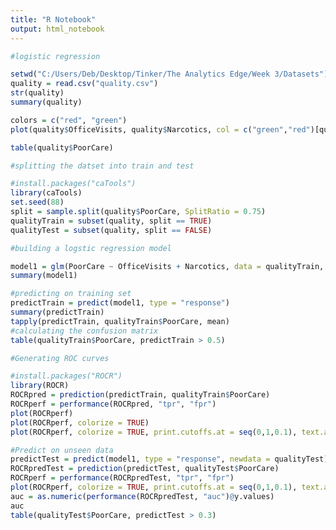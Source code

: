 ```yaml
---
title: "R Notebook"
output: html_notebook
---
```

```r
#logistic regression

setwd("C:/Users/Deb/Desktop/Tinker/The Analytics Edge/Week 3/Datasets")
quality = read.csv("quality.csv")
str(quality)
summary(quality)
```

```r
colors = c("red", "green")
plot(quality$OfficeVisits, quality$Narcotics, col = c("green","red")[quality$PoorCare])
```

```r
table(quality$PoorCare)
```

```r
#splitting the datset into train and test

#install.packages("caTools")
library(caTools)
set.seed(88)
split = sample.split(quality$PoorCare, SplitRatio = 0.75)
qualityTrain = subset(quality, split == TRUE)
qualityTest = subset(quality, split == FALSE)
```

```r
#building a logstic regression model

model1 = glm(PoorCare ~ OfficeVisits + Narcotics, data = qualityTrain, family = binomial)
summary(model1)
```

```r
#predicting on training set
predictTrain = predict(model1, type = "response")
summary(predictTrain)
tapply(predictTrain, qualityTrain$PoorCare, mean)
#calculating the confusion matrix
table(qualityTrain$PoorCare, predictTrain > 0.5)
```

```r
#Generating ROC curves

#install.packages("ROCR")
library(ROCR)
ROCRpred = prediction(predictTrain, qualityTrain$PoorCare)
ROCRperf = performance(ROCRpred, "tpr", "fpr")
plot(ROCRperf)
plot(ROCRperf, colorize = TRUE)
plot(ROCRperf, colorize = TRUE, print.cutoffs.at = seq(0,1,0.1), text.adj = c(-0.2,1.7))
```

```r
#Predict on unseen data
predictTest = predict(model1, type = "response", newdata = qualityTest)
ROCRpredTest = prediction(predictTest, qualityTest$PoorCare)
ROCRperf = performance(ROCRpredTest, "tpr", "fpr")
plot(ROCRperf, colorize = TRUE, print.cutoffs.at = seq(0,1,0.1), text.adj = c(-0.2,1.7))
auc = as.numeric(performance(ROCRpredTest, "auc")@y.values)
auc
table(qualityTest$PoorCare, predictTest > 0.3)
```
